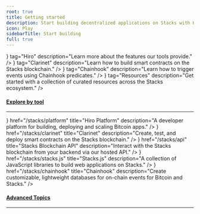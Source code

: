```yaml
---
root: true
title: Getting started
description: Start building decentralized applications on Stacks with Hiro tools.
icon: Play
sidebarTitle: Start building
full: true
---
```



<div className='flex flex-col space-y-10 pt-0'>

<Cards>
<SecondaryCard
  href="/features"
  title="Intro to Hiro tooling"
  icon={<Hiro />}
  tag="Hiro"
  description="Learn more about the features our tools provide."
/>
<SecondaryCard
  href="/creating-a-clarinet-project"
  title="Start building smart contracts"
  icon={<Clarinet />}
  tag="Clarinet"
  description="Learn how to build smart contracts on the Stacks blockchain."
/>
<SecondaryCard
  href="/creating-predicates"
  title="Trigger events with Chainhook"
  icon={<Chainhook />}
  tag="Chainhook"
  description="Learn how to trigger events using Chainhook predicates."
/>
<SecondaryCard
  href="/recommended-resources"
  title="Recommended resources"
  icon={<NotebookIcon />}
  tag="Resources"
  description="Get started with a collection of curated resources across the Stacks ecosystem."
/>
</Cards>

<div className='flex flex-col'>

  <h4 id="explore-by-tool" className="text-[#595650] dark:text-[#8c877d] scroll-m-20">
    <a href="#explore-by-tool" className="not-prose group text-sm uppercase">Explore by tool</a>
  </h4>

  ---

  <Cards>
    <SmallCard
      icon={<Hiro />}
      href="/stacks/platform"
      title="Hiro Platform"
      description="A developer platform for building, deploying and scaling Bitcoin apps."
    />
    <SmallCard
      icon={<Clarinet />}
      href="/stacks/clarinet"
      title="Clarinet"
      description="Create, test, and deploy smart contracts on the Stacks blockchain."
    />
    <SmallCard
      icon={<API />}
      href="/stacks/api"
      title="Stacks Blockchain API"
      description="Interact with the Stacks blockchain from your backend via our hosted API."
    />
    <SmallCard
      icon={<Js />}
      href="/stacks/stacks.js"
      title="Stacks.js"
      description="A collection of JavaScript libraries to build web applications on Stacks."
    />
    <SmallCard
      icon={<Chainhook />}
      href="/stacks/chainhook"
      title="Chainhook"
      description="Create customizable, lightweight databases for on-chain events for Bitcoin and Stacks."
    />
  </Cards>
</div>

<div className='flex flex-col mt-10'>

  <h4 id="advanced-topics" className="text-[#595650] dark:text-[#8c877d] scroll-m-20">
    <a href="#advanced-topics" className="not-prose group text-sm uppercase">Advanced Topics</a>
  </h4>

  ---

  <Cards>
    <SmallCard
      href="/docs/bitcoin-integration"
      title="Bitcoin Integration"
      description="Explore sBTC, Ordinals, and Runes for Bitcoin integration."
    />
    <SmallCard
      href="/docs/defi-patterns"
      title="DeFi Patterns"
      description="Discover patterns and examples for decentralized finance."
    />
    <SmallCard
      href="/docs/dao-implementations"
      title="DAO Implementations"
      description="Learn about implementing decentralized autonomous organizations."
    />
    <SmallCard
      href="/docs/nft-development"
      title="NFT Development"
      description="Guides for developing non-fungible tokens."
    />
  </Cards>
</div>
</div>

<PageFooter />